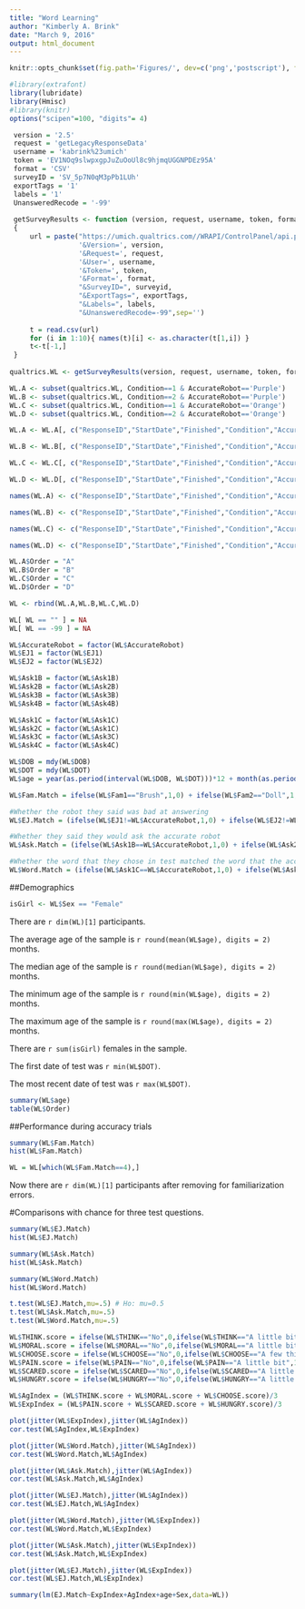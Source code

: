 ```yaml
---
title: "Word Learning"
author: "Kimberly A. Brink"
date: "March 9, 2016"
output: html_document
---
```


```r
knitr::opts_chunk$set(fig.path='Figures/', dev=c('png','postscript'), fig.width = 8, fig.height = 8, echo=FALSE, warning=FALSE, message=FALSE)
```

```r
#library(extrafont)
library(lubridate)
library(Hmisc)
#library(knitr)
options("scipen"=100, "digits"= 4)

```


```r
 version = '2.5'
 request = 'getLegacyResponseData'
 username = 'kabrink%23umich'
 token = 'EV1NOq9slwpxgpJuZuOoUl8c9hjmqUGGNPDEz95A'
 format = 'CSV'
 surveyID = 'SV_5p7N0qM3pPb1LUh'
 exportTags = '1'
 labels = '1'
 UnansweredRecode = '-99'
 
 getSurveyResults <- function (version, request, username, token, format, surveyid,exportTags,labels)
 {
     url = paste("https://umich.qualtrics.com//WRAPI/ControlPanel/api.php?API_SELECT=ControlPanel", 
                 '&Version=', version,
                 '&Request=', request,
                 '&User=', username,
                 '&Token=', token,
                 '&Format=', format,
                 "&SurveyID=", surveyid,
                 "&ExportTags=", exportTags,
                 "&Labels=", labels,
                 "&UnansweredRecode=-99",sep='')
 
     t = read.csv(url)
     for (i in 1:10){ names(t)[i] <- as.character(t[1,i]) }
     t<-t[-1,]
 }
 
qualtrics.WL <- getSurveyResults(version, request, username, token, format, surveyID, exportTags, labels)
```

```r
WL.A <- subset(qualtrics.WL, Condition==1 & AccurateRobot=='Purple')
WL.B <- subset(qualtrics.WL, Condition==2 & AccurateRobot=='Purple')
WL.C <- subset(qualtrics.WL, Condition==1 & AccurateRobot=='Orange')
WL.D <- subset(qualtrics.WL, Condition==2 & AccurateRobot=='Orange')

WL.A <- WL.A[, c("ResponseID","StartDate","Finished","Condition","AccurateRobot","Subject","Sex","DOB","DOT","Fam1","Fam1_TEXT","Fam2","Fam2_TEXT","Fam3","Fam3_TEXT","Fam4","Fam4_TEXT","EJ1","Ask1A","Ask1A_TEXT","Ask1B","Ask1C","Ask2A","Ask2A_TEXT","Ask2B","Ask2C","Ask3A","Ask3A_TEXT","Ask3B","Ask3C","Ask4A","Ask4A_TEXT","Ask4B","Ask4C","EJ2","WHYCHOOSE","WHY","CANDY","CHOOSE","THINK","MORAL","PAIN","FEELINGS","SCARED","HUNGRY","P.SEX","O.SEX","OLDER","Audio_file","Comments")] 

WL.B <- WL.B[, c("ResponseID","StartDate","Finished","Condition","AccurateRobot","Subject","Sex","DOB","DOT","Fam1.2","Fam1_TEXT.2","Fam2.2","Fam2_TEXT.2","Fam3.2","Fam3_TEXT.2","Fam4.2","Fam4_TEXT.2","EJ1.2","Ask1A.1","Ask1A_TEXT.1","Ask1B.1","Ask1C.1","Ask2A.1","Ask2A_TEXT.1","Ask2B.1","Ask2C.1","Ask3A.1","Ask3A_TEXT.1","Ask3B.1","Ask3C.1","Ask4A.1","Ask4A_TEXT.1","Ask4B.1","Ask4C.1","EJ2.1","WHYCHOOSE","WHY","CANDY","CHOOSE","THINK","MORAL","PAIN","FEELINGS","SCARED","HUNGRY","P.SEX","O.SEX","OLDER","Audio_file","Comments")]

WL.C <- WL.C[, c("ResponseID","StartDate","Finished","Condition","AccurateRobot","Subject","Sex","DOB","DOT","Fam1.1","Fam1_TEXT.1","Fam2.1","Fam2_TEXT.1","Fam3.1","Fam3_TEXT.1","Fam4.1","Fam4_TEXT.1","EJ1.1","Ask1A","Ask1A_TEXT","Ask1B","Ask1C","Ask2A","Ask2A_TEXT","Ask2B","Ask2C","Ask3A","Ask3A_TEXT","Ask3B","Ask3C","Ask4A","Ask4A_TEXT","Ask4B","Ask4C","EJ2","WHYCHOOSE","WHY","CANDY","CHOOSE","THINK","MORAL","PAIN","FEELINGS","SCARED","HUNGRY","P.SEX","O.SEX","OLDER","Audio_file","Comments")] 

WL.D <- WL.D[, c("ResponseID","StartDate","Finished","Condition","AccurateRobot","Subject","Sex","DOB","DOT","Fam1.3","Fam1_TEXT.3","Fam2.3","Fam2_TEXT.3","Fam3.3","Fam3_TEXT.3","Fam4.3","Fam4_TEXT.3","EJ1.3","Ask1A.1","Ask1A_TEXT.1","Ask1B.1","Ask1C.1","Ask2A.1","Ask2A_TEXT.1","Ask2B.1","Ask2C.1","Ask3A.1","Ask3A_TEXT.1","Ask3B.1","Ask3C.1","Ask4A.1","Ask4A_TEXT.1","Ask4B.1","Ask4C.1","EJ2.1","WHYCHOOSE","WHY","CANDY","CHOOSE","THINK","MORAL","PAIN","FEELINGS","SCARED","HUNGRY","P.SEX","O.SEX","OLDER","Audio_file","Comments")]

names(WL.A) <- c("ResponseID","StartDate","Finished","Condition","AccurateRobot","Subject","Sex","DOB","DOT","Fam1","Fam1_TEXT","Fam2","Fam2_TEXT","Fam3","Fam3_TEXT","Fam4","Fam4_TEXT","EJ1","Ask1A","Ask1A_TEXT","Ask1B","Ask1C","Ask2A","Ask2A_TEXT","Ask2B","Ask2C","Ask3A","Ask3A_TEXT","Ask3B","Ask3C","Ask4A","Ask4A_TEXT","Ask4B","Ask4C","EJ2","WHYCHOOSE","WHY","CANDY","CHOOSE","THINK","MORAL","PAIN","FEELINGS","SCARED","HUNGRY","P.SEX","O.SEX","OLDER","Audio_file","Comments")

names(WL.B) <- c("ResponseID","StartDate","Finished","Condition","AccurateRobot","Subject","Sex","DOB","DOT","Fam1","Fam1_TEXT","Fam2","Fam2_TEXT","Fam3","Fam3_TEXT","Fam4","Fam4_TEXT","EJ1","Ask1A","Ask1A_TEXT","Ask1B","Ask1C","Ask2A","Ask2A_TEXT","Ask2B","Ask2C","Ask3A","Ask3A_TEXT","Ask3B","Ask3C","Ask4A","Ask4A_TEXT","Ask4B","Ask4C","EJ2","WHYCHOOSE","WHY","CANDY","CHOOSE","THINK","MORAL","PAIN","FEELINGS","SCARED","HUNGRY","P.SEX","O.SEX","OLDER","Audio_file","Comments")

names(WL.C) <- c("ResponseID","StartDate","Finished","Condition","AccurateRobot","Subject","Sex","DOB","DOT","Fam1","Fam1_TEXT","Fam2","Fam2_TEXT","Fam3","Fam3_TEXT","Fam4","Fam4_TEXT","EJ1","Ask1A","Ask1A_TEXT","Ask1B","Ask1C","Ask2A","Ask2A_TEXT","Ask2B","Ask2C","Ask3A","Ask3A_TEXT","Ask3B","Ask3C","Ask4A","Ask4A_TEXT","Ask4B","Ask4C","EJ2","WHYCHOOSE","WHY","CANDY","CHOOSE","THINK","MORAL","PAIN","FEELINGS","SCARED","HUNGRY","P.SEX","O.SEX","OLDER","Audio_file","Comments")

names(WL.D) <- c("ResponseID","StartDate","Finished","Condition","AccurateRobot","Subject","Sex","DOB","DOT","Fam1","Fam1_TEXT","Fam2","Fam2_TEXT","Fam3","Fam3_TEXT","Fam4","Fam4_TEXT","EJ1","Ask1A","Ask1A_TEXT","Ask1B","Ask1C","Ask2A","Ask2A_TEXT","Ask2B","Ask2C","Ask3A","Ask3A_TEXT","Ask3B","Ask3C","Ask4A","Ask4A_TEXT","Ask4B","Ask4C","EJ2","WHYCHOOSE","WHY","CANDY","CHOOSE","THINK","MORAL","PAIN","FEELINGS","SCARED","HUNGRY","P.SEX","O.SEX","OLDER","Audio_file","Comments")

WL.A$Order = "A"
WL.B$Order = "B"
WL.C$Order = "C"
WL.D$Order = "D"

WL <- rbind(WL.A,WL.B,WL.C,WL.D)
```

```r
WL[ WL == "" ] = NA
WL[ WL == -99 ] = NA

WL$AccurateRobot = factor(WL$AccurateRobot)
WL$EJ1 = factor(WL$EJ1)
WL$EJ2 = factor(WL$EJ2)

WL$Ask1B = factor(WL$Ask1B)
WL$Ask2B = factor(WL$Ask2B)
WL$Ask3B = factor(WL$Ask3B)
WL$Ask4B = factor(WL$Ask4B)

WL$Ask1C = factor(WL$Ask1C)
WL$Ask2C = factor(WL$Ask1C)
WL$Ask3C = factor(WL$Ask3C)
WL$Ask4C = factor(WL$Ask4C)
```

```r
WL$DOB = mdy(WL$DOB)
WL$DOT = mdy(WL$DOT)
WL$age = year(as.period(interval(WL$DOB, WL$DOT)))*12 + month(as.period(interval(WL$DOB, WL$DOT))) + day(as.period(interval(WL$DOB, WL$DOT)))/30

WL$Fam.Match = ifelse(WL$Fam1=="Brush",1,0) + ifelse(WL$Fam2=="Doll",1,0) + ifelse(WL$Fam3=="Ball",1,0) + ifelse(WL$Fam4=="Bear",1,0)

#Whether the robot they said was bad at answering 
WL$EJ.Match = (ifelse(WL$EJ1!=WL$AccurateRobot,1,0) + ifelse(WL$EJ2!=WL$AccurateRobot,1,0))/2

#Whether they said they would ask the accurate robot
WL$Ask.Match = (ifelse(WL$Ask1B==WL$AccurateRobot,1,0) + ifelse(WL$Ask2B==WL$AccurateRobot,1,0) + ifelse(WL$Ask3B==WL$AccurateRobot,1,0) + ifelse(WL$Ask4B==WL$AccurateRobot,1,0))/4

#Whether the word that they chose in test matched the word that the accurate robot said
WL$Word.Match = (ifelse(WL$Ask1C==WL$AccurateRobot,1,0) + ifelse(WL$Ask2C==WL$AccurateRobot,1,0) + ifelse(WL$Ask3C==WL$AccurateRobot,1,0) + ifelse(WL$Ask4C==WL$AccurateRobot,1,0))/4
```
 
##Demographics
```r
isGirl <- WL$Sex == "Female"
```

There are `r dim(WL)[1]` participants.

The average age of the sample is `r round(mean(WL$age), digits = 2)` months.

The median age of the sample is `r round(median(WL$age), digits = 2)` months.

The minimum age of the sample is `r round(min(WL$age), digits = 2)` months.

The maximum age of the sample is `r round(max(WL$age), digits = 2)` months.

There are `r sum(isGirl)` females in the sample.

The first date of test was `r min(WL$DOT)`.

The most recent date of test was `r max(WL$DOT)`.

```r
summary(WL$age)
table(WL$Order)
```

##Performance during accuracy trials 
```r
summary(WL$Fam.Match)
hist(WL$Fam.Match)
```

```r
WL = WL[which(WL$Fam.Match==4),]
```
Now there are `r dim(WL)[1]` participants after removing for familiarization errors. 

#Comparisons with chance for three test questions.
```r
summary(WL$EJ.Match)
hist(WL$EJ.Match)

summary(WL$Ask.Match)
hist(WL$Ask.Match)

summary(WL$Word.Match)
hist(WL$Word.Match)

t.test(WL$EJ.Match,mu=.5) # Ho: mu=0.5
t.test(WL$Ask.Match,mu=.5)
t.test(WL$Word.Match,mu=.5)
```

```r
WL$THINK.score = ifelse(WL$THINK=="No",0,ifelse(WL$THINK=="A little bit",1,ifelse(WL$THINK=="A medium amount",2,ifelse(WL$THINK=="A lot",3,NA))))
WL$MORAL.score = ifelse(WL$MORAL=="No",0,ifelse(WL$MORAL=="A little bit",1,ifelse(WL$MORAL=="A medium amount",2,ifelse(WL$MORAL=="A lot",3,NA))))
WL$CHOOSE.score = ifelse(WL$CHOOSE=="No",0,ifelse(WL$CHOOSE=="A few things",1,ifelse(WL$CHOOSE=="A medium amount of things",2,ifelse(WL$CHOOSE=="A lot of things",3,NA))))
WL$PAIN.score = ifelse(WL$PAIN=="No",0,ifelse(WL$PAIN=="A little bit",1,ifelse(WL$PAIN=="A medium amount",2,ifelse(WL$PAIN=="A lot",3,NA))))
WL$SCARED.score = ifelse(WL$SCARED=="No",0,ifelse(WL$SCARED=="A little bit",1,ifelse(WL$SCARED=="A medium amount",2,ifelse(WL$SCARED=="A lot",3,NA))))
WL$HUNGRY.score = ifelse(WL$HUNGRY=="No",0,ifelse(WL$HUNGRY=="A little bit",1,ifelse(WL$HUNGRY=="A medium amount",2,ifelse(WL$HUNGRY=="A lot",3,NA))))

WL$AgIndex = (WL$THINK.score + WL$MORAL.score + WL$CHOOSE.score)/3
WL$ExpIndex = (WL$PAIN.score + WL$SCARED.score + WL$HUNGRY.score)/3
```

```r
plot(jitter(WL$ExpIndex),jitter(WL$AgIndex))
cor.test(WL$AgIndex,WL$ExpIndex)

plot(jitter(WL$Word.Match),jitter(WL$AgIndex))
cor.test(WL$Word.Match,WL$AgIndex)

plot(jitter(WL$Ask.Match),jitter(WL$AgIndex))
cor.test(WL$Ask.Match,WL$AgIndex)

plot(jitter(WL$EJ.Match),jitter(WL$AgIndex))
cor.test(WL$EJ.Match,WL$AgIndex)

plot(jitter(WL$Word.Match),jitter(WL$ExpIndex))
cor.test(WL$Word.Match,WL$ExpIndex)

plot(jitter(WL$Ask.Match),jitter(WL$ExpIndex))
cor.test(WL$Ask.Match,WL$ExpIndex)

plot(jitter(WL$EJ.Match),jitter(WL$ExpIndex))
cor.test(WL$EJ.Match,WL$ExpIndex)
```

```r
summary(lm(EJ.Match~ExpIndex+AgIndex+age+Sex,data=WL))
```
